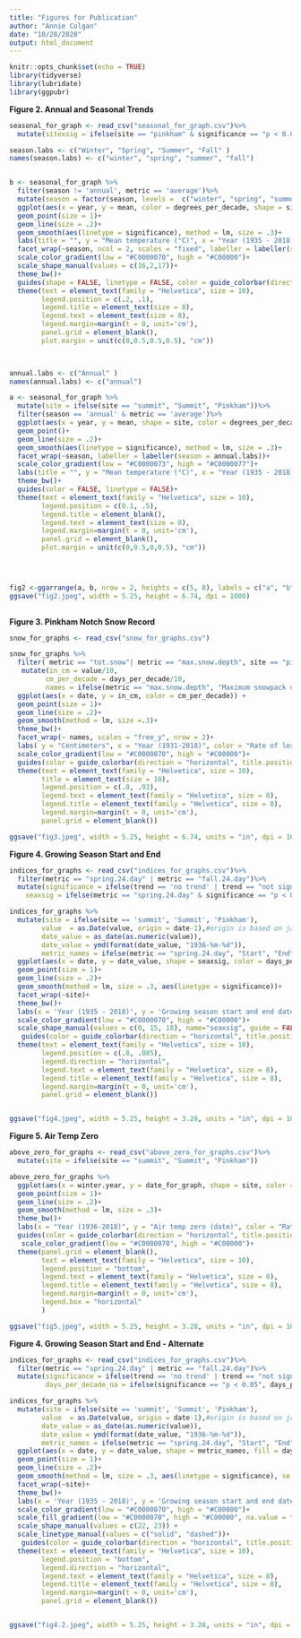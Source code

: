 ```yaml
---
title: "Figures for Publication"
author: "Annie Colgan"
date: "10/28/2020"
output: html_document
---
```


```r
knitr::opts_chunk$set(echo = TRUE)
library(tidyverse)
library(lubridate)
library(ggpubr)
```


**Figure 2. Annual and Seasonal Trends**
```r
seasonal_for_graph <- read_csv("seasonal_for_graph.csv")%>%
  mutate(sitexsig = ifelse(site == "pinkham" & significance == "p < 0.05", "p_sig", ifelse( site == "pinkham" & significance == "p > 0.05", "p_insig", ifelse(site == "summit" & significance == "p < 0.05", "s_sig", "s_insig"))))

season.labs <- c("Winter", "Spring", "Summer", "Fall" )
names(season.labs) <- c("winter", "spring", "summer", "fall")


b <- seasonal_for_graph %>%
  filter(season != 'annual', metric == 'average')%>%
  mutate(season = factor(season, levels =  c("winter", "spring", "summer", "fall")))%>%
  ggplot(aes(x = year, y = mean, color = degrees_per_decade, shape = sitexsig)) +
  geom_point(size = 1)+
  geom_line(size = .2)+
  geom_smooth(aes(linetype = significance), method = lm, size = .3)+
  labs(title = "", y = "Mean temperature (°C)", x = "Year (1935 - 2018)", color = "Rate of change (°C per decade)")+
  facet_wrap(~season, ncol = 2, scales = "fixed", labeller = labeller(season = season.labs))+
  scale_color_gradient(low = "#C0000070", high = "#C00000")+
  scale_shape_manual(values = c(16,2,17))+
  theme_bw()+
  guides(shape = FALSE, linetype = FALSE, color = guide_colorbar(direction = "horizontal", title.position = "top"))+
  theme(text = element_text(family = "Helvetica", size = 10),
        legend.position = c(.2, .1),
        legend.title = element_text(size = 8),
        legend.text = element_text(size = 8),
        legend.margin=margin(t = 0, unit='cm'),
        panel.grid = element_blank(),
        plot.margin = unit(c(0,0.5,0.5,0.5), "cm"))

 

annual.labs <- c("Annual" )
names(annual.labs) <- c("annual")

a <- seasonal_for_graph %>%
  mutate(site = ifelse(site == "summit", "Summit", "Pinkham"))%>%
  filter(season == 'annual' & metric == 'average')%>%
  ggplot(aes(x = year, y = mean, shape = site, color = degrees_per_decade))+
  geom_point()+
  geom_line(size = .2)+
  geom_smooth(aes(linetype = significance), method = lm, size = .3)+
  facet_wrap(~season, labeller = labeller(season = annual.labs))+
  scale_color_gradient(low = "#C0000073", high = "#C0000077")+
  labs(title = "", y = "Mean temperature (°C)", x = "Year (1935 - 2018)")+
  theme_bw()+
  guides(color = FALSE, linetype = FALSE)+
  theme(text = element_text(family = "Helvetica", size = 10),
        legend.position = c(0.1, .5),
        legend.title = element_blank(), 
        legend.text = element_text(size = 8),
        legend.margin=margin(t = 0, unit='cm'),
        panel.grid = element_blank(),
        plot.margin = unit(c(0,0.5,0,0.5), "cm"))


  

fig2 <-ggarrange(a, b, nrow = 2, heights = c(5, 8), labels = c("a", "b"))
ggsave("fig2.jpeg", width = 5.25, height = 6.74, dpi = 1000)
  
```


**Figure 3. Pinkham Notch Snow Record**
```r
snow_for_graphs <- read_csv("snow_for_graphs.csv")

snow_for_graphs %>% 
  filter( metric == "tot.snow"| metric == "max.snow.depth", site == "pinkham")%>%
   mutate(in_cm = value/10,
         cm_per_decade = days_per_decade/10,
         names = ifelse(metric == "max.snow.depth", "Maximum snowpack depth", "Total snowfall"))%>%
  ggplot(aes(x = date, y = in_cm, color = cm_per_decade)) +
  geom_point(size = 1)+
  geom_line(size = .2)+
  geom_smooth(method = lm, size =.3)+
  theme_bw()+
  facet_wrap(~ names, scales = "free_y", nrow = 2)+
  labs( y = "Centimeters", x = "Year (1931-2018)", color = "Rate of loss (cm per decade)", title = "Pinkham Notch snow record")+
  scale_color_gradient(low = "#C0000070", high = "#C00000")+
  guides(color = guide_colorbar(direction = "horizontal", title.position = "top"))+
  theme(text = element_text(family = "Helvetica", size = 10),
        title = element_text(size = 10),
        legend.position = c(.8, .93),
        legend.text = element_text(family = "Helvetica", size = 8),
        legend.title = element_text(family = "Helvetica", size = 8),
        legend.margin=margin(t = 0, unit='cm'),
        panel.grid = element_blank())

ggsave("fig3.jpeg", width = 5.25, height = 6.74, units = "in", dpi = 1000)
```


**Figure 4. Growing Season Start and End**

```r
indices_for_graphs <- read_csv("indices_for_graphs.csv")%>%
  filter(metric == "spring.24.day" | metric == "fall.24.day")%>%
  mutate(significance = ifelse(trend == 'no trend' | trend == "not significant", "p > 0.05","p < 0.05"),
    seaxsig = ifelse(metric == "spring.24.day" & significance == "p < 0.05", "s_sig", ifelse( metric == "2pring.24.day" & significance == "p > 0.05", "s_insig", ifelse(metric == "fall.24.day" & significance == "p < 0.05", "f_sig", "f_insig"))))

indices_for_graphs %>%
  mutate(site = ifelse(site == 'summit', 'Summit', 'Pinkham'),
        value  = as.Date(value, origin = date-1),#origin is based on jan 1st being day 0, whereas doy is based on jan 1st being day 1, date-1 corrects for this by starting the origin at yearbefore-12-31
        date_value = as_date(as.numeric(value)),
        date_value = ymd(format(date_value, "1936-%m-%d")),
        metric_names = ifelse(metric == "spring.24.day", "Start", "End"))%>%
  ggplot(aes(x = date, y = date_value, shape = seaxsig, color = days_per_decade))+
  geom_point(size = 1)+
  geom_line(size = .2)+
  geom_smooth(method = lm, size = .3, aes(linetype = significance))+
  facet_wrap(~site)+
  theme_bw()+
  labs(x = 'Year (1935 - 2018)', y = 'Growing season start and end date', shape = "", color = "Rate of change (days per decade)", linetype = "")+
  scale_color_gradient(low = "#C0000070", high = "#C00000")+
  scale_shape_manual(values = c(0, 15, 18), name="seaxsig", guide = FALSE) +
   guides(color = guide_colorbar(direction = "horizontal", title.position = "top", barheight = unit(0.1, "in")), linetype = FALSE)+
  theme(text = element_text(family = "Helvetica", size = 10),
        legend.position = c(.8, .085),
        legend.direction = "horizontal",
        legend.text = element_text(family = "Helvetica", size = 8),
        legend.title = element_text(family = "Helvetica", size = 8),
        legend.margin=margin(t = 0, unit='cm'),
        panel.grid = element_blank())


ggsave("fig4.jpeg", width = 5.25, height = 3.28, units = "in", dpi = 1000)
```

**Figure 5. Air Temp Zero**
```r
above_zero_for_graphs <- read_csv("above_zero_for_graphs.csv")%>%
  mutate(site = ifelse(site == "summit", "Summit", "Pinkham"))

above_zero_for_graphs %>%
  ggplot(aes(x = winter.year, y = date_for_graph, shape = site, color = days_per_decade))+
  geom_point(size = 1)+
  geom_line(size = .2)+
  geom_smooth(method = lm, size = .3)+
  theme_bw()+
  labs(x = "Year (1936-2018)", y = "Air temp zero (date)", color = "Rate of change (days per decade)", shape = "")+
  guides(color = guide_colorbar(direction = "horizontal", title.position = "top", barheight = unit(0.1, "in")))+
   scale_color_gradient(low = "#C0000070", high = "#C00000")+
  theme(panel.grid = element_blank(),
        text = element_text(family = "Helvetica", size = 10),
        legend.position = "bottom",
        legend.text = element_text(family = "Helvetica", size = 8),
        legend.title = element_text(family = "Helvetica", size = 8),
        legend.margin=margin(t = 0, unit='cm'), 
        legend.box = "horizontal"
        )

ggsave("fig5.jpeg", width = 5.25, height = 3.28, units = "in", dpi = 1000 )
```


**Figure 4. Growing Season Start and End - Alternate**

```r
indices_for_graphs <- read_csv("indices_for_graphs.csv")%>%
  filter(metric == "spring.24.day" | metric == "fall.24.day")%>%
  mutate(significance = ifelse(trend == 'no trend' | trend == "not significant", "p > 0.05","p < 0.05"),
         days_per_decade_na = ifelse(significance == "p < 0.05", days_per_decade, NA))

indices_for_graphs %>%
  mutate(site = ifelse(site == 'summit', 'Summit', 'Pinkham'),
        value  = as.Date(value, origin = date-1),#origin is based on jan 1st being day 0, whereas doy is based on jan 1st being day 1, date-1 corrects for this by starting the origin at yearbefore-12-31
        date_value = as_date(as.numeric(value)),
        date_value = ymd(format(date_value, "1936-%m-%d")),
        metric_names = ifelse(metric == "spring.24.day", "Start", "End"))%>%
  ggplot(aes(x = date, y = date_value, shape = metric_names, fill = days_per_decade_na, color = days_per_decade))+
  geom_point(size = 1)+
  geom_line(size = .2)+
  geom_smooth(method = lm, size = .3, aes(linetype = significance), se = FALSE)+
  facet_wrap(~site)+
  theme_bw()+
  labs(x = 'Year (1935 - 2018)', y = 'Growing season start and end date', shape = "", color = "Rate of change (days per decade)", linetype = "", metric = "")+
  scale_color_gradient(low = "#C0000070", high = "#C00000")+
  scale_fill_gradient(low = "#C0000070", high = "#C00000", na.value = "#1C00ff00")+
  scale_shape_manual(values = c(22, 23)) +
  scale_linetype_manual(values = c("solid", "dashed"))+
   guides(color = guide_colorbar(direction = "horizontal", title.position = "top", barheight = unit(0.1, "in")), fill = FALSE, linetype = guide_legend())+
  theme(text = element_text(family = "Helvetica", size = 10),
        legend.position = "bottom",
        legend.direction = "horizontal",
        legend.text = element_text(family = "Helvetica", size = 8),
        legend.title = element_text(family = "Helvetica", size = 8),
        legend.margin=margin(t = 0, unit='cm'),
        panel.grid = element_blank())


ggsave("fig4.2.jpeg", width = 5.25, height = 3.28, units = "in", dpi = 1000)
```


